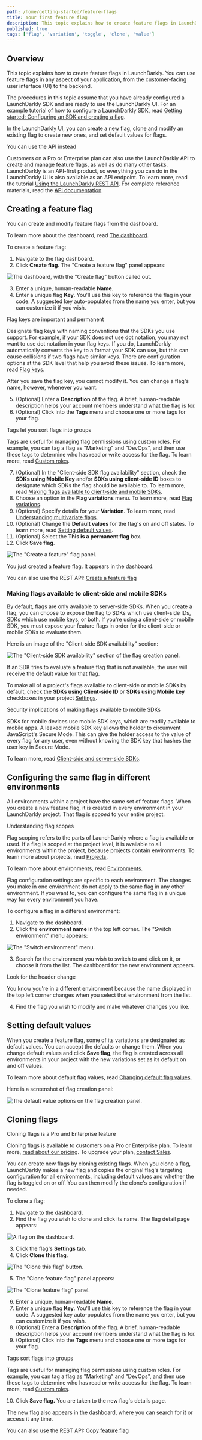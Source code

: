 ```yaml
---
path: /home/getting-started/feature-flags
title: Your first feature flag
description: This topic explains how to create feature flags in LaunchDarkly.
published: true
tags: ['flag', 'variation', 'toggle', 'clone', 'value']
---
```


## Overview

This topic explains how to create feature flags in LaunchDarkly. You can use feature flags in any aspect of your application, from the customer-facing user interface (UI) to the backend.

The procedures in this topic assume that you have already configured a LaunchDarkly SDK and are ready to use the LaunchDarkly UI. For an example tutorial of how to configure a LaunchDarkly SDK, read [Getting started: Configuring an SDK and creating a flag](/guides/flags/sdk-flag).

In the LaunchDarkly UI, you can create a new flag, clone and modify an existing flag to create new ones, and set default values for flags.

<Callout intent="info">
<CalloutTitle>You can use the API instead</CalloutTitle>
<CalloutDescription>

Customers on a Pro or Enterprise plan can also use the LaunchDarkly API to create and manage feature flags, as well as do many other tasks. LaunchDarkly is an API-first product, so everything you can do in the LaunchDarkly UI is also available as an API endpoint. To learn more, read the tutorial [Using the LaunchDarkly REST API](/guides/api/rest-api). For complete reference materials, read the [API documentation](https://apidocs.launchdarkly.com/).

</CalloutDescription>
</Callout>

## Creating a feature flag

You can create and modify feature flags from the dashboard.

To learn more about the dashboard, read [The dashboard](/home/organize/dashboard).

To create a feature flag:

1. Navigate to the flag dashboard.
2. Click **Create flag**. The "Create a feature flag" panel appears:

![The dashboard, with the "Create flag" button called out.](flag-new-callout.png)

3. Enter a unique, human-readable **Name**.
4. Enter a unique flag **Key**. You'll use this key to reference the flag in your code. A suggested key auto-populates from the name you enter, but you can customize it if you wish.

<Callout intent="alert">
<CalloutTitle>Flag keys are important and permanent</CalloutTitle>
<CalloutDescription>

Designate flag keys with naming conventions that the SDKs you use support. For example, if your SDK does not use dot notation, you may not want to use dot notation in your flag keys. If you do, LaunchDarkly automatically converts the key to a format your SDK can use, but this can cause collisions if two flags have similar keys. There are configuration options at the SDK level that help you avoid these issues. To learn more, read [Flag keys](/sdk/client-side/react/react-web/#flag-keys).

After you save the flag key, you cannot modify it. You can change a flag's name, however, whenever you want.

</CalloutDescription>
</Callout>

5. (Optional) Enter a **Description** of the flag. A brief, human-readable description helps your account members understand what the flag is for.
6. (Optional) Click into the **Tags** menu and choose one or more tags for your flag.

<Callout intent="info">
<CalloutTitle>Tags let you sort flags into groups</CalloutTitle>
<CalloutDescription>

Tags are useful for managing flag permissions using custom roles. For example, you can tag a flag as "Marketing" and "DevOps", and then use these tags to determine who has read or write access for the flag. To learn more, read [Custom roles](/home/members/custom-roles).

</CalloutDescription>
</Callout>

7. (Optional) In the "Client-side SDK flag availability" section, check the **SDKs using Mobile Key** and/or **SDKs using client-side ID** boxes to designate which SDKs the flag should be available to. To learn more, read [Making flags available to client-side and mobile SDKs](#making-flags-available-to-client-side-and-mobile-sdks).
8. Choose an option in the **Flag variations** menu. To learn more, read [Flag variations](/home/flags/variations).
9. (Optional) Specify details for your **Variation**. To learn more, read [Understanding multivariate flags](/home/flags/variations/#understanding-multivariate-flags).
10. (Optional) Change the **Default values** for the flag's on and off states. To learn more, read [Setting default values](#setting-default-values).
11. (Optional) Select the **This is a permanent flag** box.
12. Click **Save flag**.

![The "Create a feature" flag panel.](flag-create.png)

You just created a feature flag. It appears in the dashboard.

<LearnMore>

You can also use the REST API: [Create a feature flag](https://apidocs.launchdarkly.com/tag/Feature-flags#operation/postFeatureFlag)

</LearnMore>

### Making flags available to client-side and mobile SDKs

By default, flags are only available to server-side SDKs. When you create a flag, you can choose to expose the flag to SDKs which use client-side IDs, SDKs which use mobile keys, or both. If you're using a client-side or mobile SDK, you must expose your feature flags in order for the client-side or mobile SDKs to evaluate them.

Here is an image of the "Client-side SDK availability" section:

![The "Client-side SDK availability" section of the flag creation panel.](flag-create-sdk.png)

If an SDK tries to evaluate a feature flag that is not available, the user will receive the default value for that flag.

To make all of a project's flags available to client-side or mobile SDKs by default, check the **SDKs using Client-side ID** or **SDKs using Mobile key** checkboxes in your project [Settings](https://app.launchdarkly.com/settings/projects).

<Callout intent="alert">
<CalloutTitle>Security implications of making flags available to mobile SDKs</CalloutTitle>
<CalloutDescription>

SDKs for mobile devices use mobile SDK keys, which are readily available to mobile apps. A leaked mobile SDK key allows the holder to circumvent JavaScript's Secure Mode. This can give the holder access to the value of every flag for any user, even without knowing the SDK key that hashes the user key in Secure Mode.

</CalloutDescription>
</Callout>

To learn more, read [Client-side and server-side SDKs](/sdk/concepts/client-side-server-side).

## Configuring the same flag in different environments

All environments within a project have the same set of feature flags. When you create a new feature flag, it is created in every environment in your LaunchDarkly project. That flag is *scoped* to your entire project.

<Callout intent="info">
<CalloutTitle>Understanding flag scopes</CalloutTitle>
<CalloutDescription>

Flag scoping refers to the parts of LaunchDarkly where a flag is available or used. If a flag is scoped at the project level, it is available to all environments within the project, because projects contain environments. To learn more about projects, read [Projects](/home/organize/projects).

To learn more about environments, read [Environments](/home/organize/environments).

</CalloutDescription>
</Callout>

Flag configuration settings are specific to each environment. The changes you make in one environment do not apply to the same flag in any other environment. If you want to, you can configure the same flag in a unique way for every environment you have.

To configure a flag in a different environment:

1. Navigate to the dashboard.
2. Click the **environment name** in the top left corner. The "Switch environment" menu appears:

![The "Switch environment" menu.](env-switcher.png)

3. Search for the environment you wish to switch to and click on it, or choose it from the list. The dashboard for the new environment appears.

<Callout intent="info">
<CalloutTitle>Look for the header change</CalloutTitle>
<CalloutDescription>

You know you're in a different environment because the name displayed in the top left corner changes when you select that environment from the list.

</CalloutDescription>
</Callout>

4. Find the flag you wish to modify and make whatever changes you like.

## Setting default values

When you create a feature flag, some of its variations are designated as default values. You can accept the defaults or change them. When you change default values and click **Save flag**, the flag is created across all environments in your project with the new variations set as its default on and off values.

To learn more about default flag values, read [Changing default flag values](/home/flags/variations#changing-default-flag-values).

Here is a screenshot of flag creation panel:

![The default value options on the flag creation panel.](flag-create-default-variations.png)

## Cloning flags

<Callout intent="primary">
<CalloutTitle>Cloning flags is a Pro and Enterprise feature</CalloutTitle>
<CalloutDescription>

Cloning flags is available to customers on a Pro or Enterprise plan. To learn more, [read about our pricing](https://launchdarkly.com/pricing/). To upgrade your plan, [contact Sales](https://launchdarkly.com/contact-sales/).

</CalloutDescription>
</Callout>

You can create new flags by cloning existing flags. When you clone a flag, LaunchDarkly makes a new flag and copies the original flag's targeting configuration for all environments, including default values and whether the flag is toggled on or off. You can then modify the clone's configuration if needed.

To clone a flag:

1. Navigate to the dashboard.
2. Find the flag you wish to clone and click its name. The flag detail page appears:

![A flag on the dashboard.](dashboard-flag.png)

3. Click the flag's **Settings** tab.
4. Click **Clone this flag**.

![The "Clone this flag" button.](flag-clone.png)

5. The "Clone feature flag" panel appears:

![The "Clone feature flag" panel.](flag-clone-details.png)

6. Enter a unique, human-readable **Name**.
7. Enter a unique flag **Key**. You'll use this key to reference the flag in your code. A suggested key auto-populates from the name you enter, but you can customize it if you wish.
8. (Optional) Enter a **Description** of the flag. A brief, human-readable description helps your account members understand what the flag is for.
9. (Optional) Click into the **Tags** menu and choose one or more tags for your flag.

<Callout intent="info">
<CalloutTitle>Tags sort flags into groups</CalloutTitle>
<CalloutDescription>

Tags are useful for managing flag permissions using custom roles. For example, you can tag a flag as "Marketing" and "DevOps", and then use these tags to determine who has read or write access for the flag. To learn more, read [Custom roles](/home/members/custom-roles).

</CalloutDescription>
</Callout>

10. Click **Save flag.** You are taken to the new flag's details page.

The new flag also appears in the dashboard, where you can search for it or access it any time.

<LearnMore>

You can also use the REST API: [Copy feature flag](https://apidocs.launchdarkly.com/tag/Feature-flags#operation/copyFeatureFlag)

</LearnMore>
